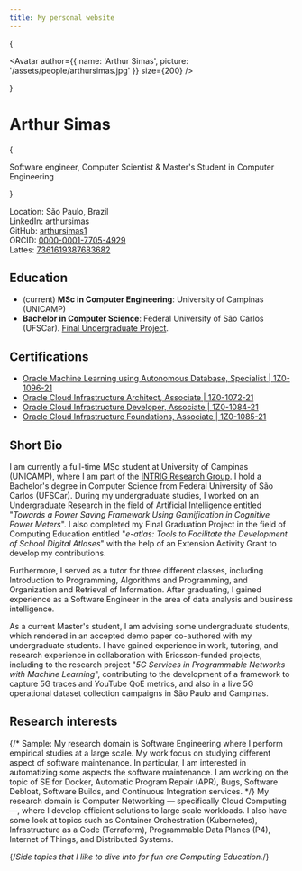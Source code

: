 ```yaml
---
title: My personal website
---
```



<PageHead />

<style jsx global>{`
body {
  --bg-color-radial: #ddd;
  --bg-size: 50px;
  background: fixed 0 0 / var(--bg-size) var(--bg-size) radial-gradient(var(--bg-color-radial) 1px, transparent 0),
    fixed calc(var(--bg-size) / 2) calc(var(--bg-size) / 2) / var(--bg-size) var(--bg-size) radial-gradient(var(--bg-color-radial) 1px, transparent 0);
}
.dark body {
  --bg-color-radial: #333;
}
`}</style>

{<div className='flex items-center flex-shrink-0 justify-center my-8'>
  <Avatar author={{ name: 'Arthur Simas', picture: '/assets/people/arthursimas.jpg' }} size={200} />
</div>}

<h1 className="text-center font-extrabold text-4xl md:text-5xl">Arthur Simas</h1>

{<div className="mx-auto max-w-full w-[880px] text-center px-4 my-10">
  <p className="mb-2 text-gray-600 text-xl md:text-2xl">
    Software engineer, Computer Scientist & Master's Student in Computer Engineering
  </p>
</div>}

Location: São Paulo, Brazil\
LinkedIn: [arthursimas](https://linkedin.com/in/arthursimas)\
GitHub: [arthursimas1](https://github.com/arthursimas1)\
ORCID: [0000-0001-7705-4929](https://orcid.org/0000-0001-7705-4929)\
Lattes: [7361619387683682](https://lattes.cnpq.br/7361619387683682)

## Education

- (current) **MSc in Computer Engineering**: University of Campinas (UNICAMP)
- **Bachelor in Computer Science**: Federal University of São Carlos (UFSCar). [Final Undergraduate Project](/research/e-atlas).

## Certifications

- [Oracle Machine Learning using Autonomous Database, Specialist | 1Z0-1096-21](https://catalog-education.oracle.com/pls/certview/sharebadge?id=8E116F0905B36B7A451160C97E50FD3338897490423A2FAB720714E3773D4E5C)
- [Oracle Cloud Infrastructure Architect, Associate | 1Z0-1072-21](https://catalog-education.oracle.com/pls/certview/sharebadge?id=524B3C7AD33D679479957E56D1930C901D3B5A2D31E1496A603D218D31D0D7CF)
- [Oracle Cloud Infrastructure Developer, Associate | 1Z0-1084-21](https://catalog-education.oracle.com/pls/certview/sharebadge?id=7FE12A9024E9B73A0EE767CB5E86F3F77B9E4E5F4EAC88DE69E59E1F16C90156)
- [Oracle Cloud Infrastructure Foundations, Associate | 1Z0-1085-21](https://catalog-education.oracle.com/pls/certview/sharebadge?id=10F713BE1C9BD91D09CB8D553B9208E4F32E8771038CC2F01CCCCBD2DAABA4F1)


## Short Bio

I am currently a full-time MSc student at University of Campinas (UNICAMP), where I am part of the [INTRIG Research Group](https://intrig.dca.fee.unicamp.br/). I hold a Bachelor's degree in Computer Science from Federal University of São Carlos (UFSCar). During my undergraduate studies, I worked on an Undergraduate Research in the field of Artificial Intelligence entitled "_Towards a Power Saving Framework Using Gamification in Cognitive Power Meters_". I also completed my Final Graduation Project in the field of Computing Education entitled "_e-atlas: Tools to Facilitate the Development of School Digital Atlases_" with the help of an Extension Activity Grant to develop my contributions.

Furthermore, I served as a tutor for three different classes, including Introduction to Programming, Algorithms and Programming, and Organization and Retrieval of Information. After graduating, I gained experience as a Software Engineer in the area of data analysis and business intelligence.

As a current Master's student, I am advising some undergraduate students, which rendered in an accepted demo paper co-authored with my undergraduate students. I have gained experience in work, tutoring, and research experience in collaboration with Ericsson-funded projects, including to the research project "_5G Services in Programmable Networks with Machine Learning_", contributing to the development of a framework to capture 5G traces and YouTube QoE metrics, and also in a live 5G operational dataset collection campaigns in São Paulo and Campinas.

## Research interests
{/* Sample: My research domain is Software Engineering where I perform empirical studies at a large scale. My work focus on studying different aspect of software maintenance. In particular, I am interested in automatizing some aspects the software maintenance. I am working on the topic of SE for Docker, Automatic Program Repair (APR), Bugs, Software Debloat, Software Builds, and Continuous Integration services. */}
My research domain is Computer Networking &mdash; specifically Cloud Computing &mdash;, where I develop efficient solutions to large scale workloads. I also have some look at topics such as Container Orchestration (Kubernetes), Infrastructure as a Code (Terraform), Programmable Data Planes (P4), Internet of Things, and Distributed Systems.

{/*Side topics that I like to dive into for fun are Computing Education.*/}
